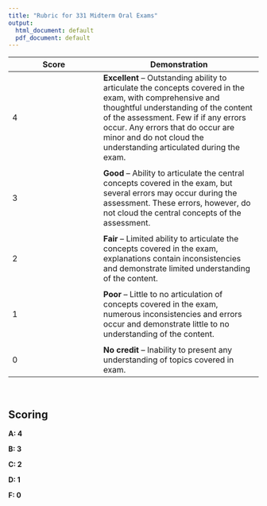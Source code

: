 ```yaml
---
title: "Rubric for 331 Midterm Oral Exams"
output:
  html_document: default
  pdf_document: default
---
```


Score   | Demonstration
--------|--------------
4       | __Excellent__ -- Outstanding ability to articulate the concepts covered in the exam, with comprehensive and thoughtful understanding of the content of the assessment. Few if if any errors occur. Any errors that do occur are minor and do not cloud the understanding articulated during the exam.  
        |     
3       | __Good__ -- Ability to articulate the central concepts covered in the exam, but several errors may occur during the assessment. These errors, however, do not cloud the central concepts of the assessment. 
        |    
2       | __Fair__ -- Limited ability to articulate the concepts covered in the exam, explanations contain inconsistencies and demonstrate limited understanding of the content.  
        |    
1       | __Poor__ -- Little to no articulation of concepts covered in the exam, numerous inconsistencies and errors occur and demonstrate little to no understanding of the content. 
        |    
0       | __No credit__ -- Inability to present any understanding of topics covered in exam. 


</br>

## Scoring 

__A: 4__  

__B: 3__

__C: 2__

__D: 1__

__F: 0__
